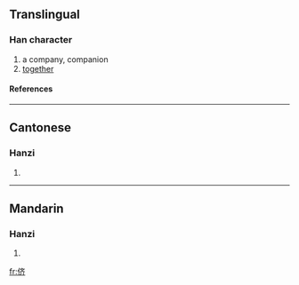{{see|儕}}

==Translingual==
===Han character===
{{Han char|rn=9|rad=人|as=06|sn=8|four=|canj=人卜大中 (OYKL)}}
# a company, companion
# [[together]]
====References====
{{Han ref|kx=0102.291|hdz=10152.050|uh=4FAA|ud=20394}}
----
==Cantonese==
===Hanzi===
{{yue-hanzi|jyut=|y=chaai4}}
# {{defn|Cantonese}}
----
==Mandarin==
===Hanzi===
{{cmn-hanzi|tra=儕|pin=[[chái]] (chai2)|wg=ch'ai<sup>2</sup>}}
# {{defn|Mandarin}}

[[fr:侪]]